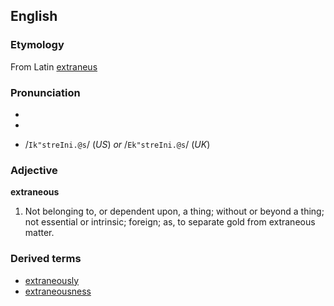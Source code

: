 ==English==
===Etymology===
From Latin [[extraneus]]

===Pronunciation===
*{{audio|en-us-extraneous.ogg|Audio (US)}}
*{{IPA|/ɪkˈstreɪni.əs/ (''US'') ''or'' /ɛkˈstreɪni.əs/ (''UK'')}}
*{{SAMPA}} /<tt>Ik"streIni.@s</tt>/ (''US'') ''or'' /<tt>Ek"streIni.@s</tt>/ (''UK'')

===Adjective===
'''extraneous'''
#Not belonging to, or dependent upon, a thing; without or beyond a thing; not essential or intrinsic; foreign; as, to separate gold from extraneous matter.

===Derived terms===
* [[extraneously]]
* [[extraneousness]]